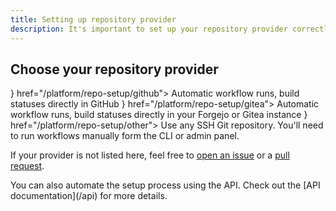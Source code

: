 ```yaml
---
title: Setting up repository provider
description: It's important to set up your repository provider correctly to ensure that Agin CI can access your code and run your pipelines automatically when events occur.
---
```


## Choose your repository provider

<Cards>
  <Card title="GitHub" icon={<IconBrandGithub />} href="/platform/repo-setup/github">
    Automatic workflow runs, build statuses directly in GitHub
  </Card>
  <Card title="Forgejo / Gitea" icon={<IconBrandGit />} href="/platform/repo-setup/gitea">
    Automatic workflow runs, build statuses directly in your Forgejo or Gitea instance
  </Card>
  <Card title="Other" icon={<IconBrandGit />} href="/platform/repo-setup/other">
    Use any SSH Git repository. You'll need to run workflows manually form the CLI or admin panel.
  </Card>
</Cards>

If your provider is not listed here, feel free to [open an issue](https://github.com/aginrocks/agin-ci/issues/new) or a [pull request](https://github.com/aginrocks/agin-ci/pulls).

<Callout>
  You can also automate the setup process using the API. Check out the [API documentation](/api) for more details.
</Callout>